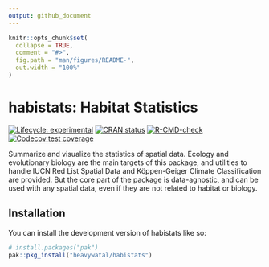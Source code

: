 ```yaml
---
output: github_document
---
```


<!-- README.md is generated from README.Rmd. Please edit that file -->

```r
knitr::opts_chunk$set(
  collapse = TRUE,
  comment = "#>",
  fig.path = "man/figures/README-",
  out.width = "100%"
)
```

# habistats: Habitat Statistics

<!-- badges: start -->
[![Lifecycle: experimental](https://img.shields.io/badge/lifecycle-experimental-orange.svg)](https://lifecycle.r-lib.org/articles/stages.html#experimental)
[![CRAN status](https://www.r-pkg.org/badges/version/habistats)](https://CRAN.R-project.org/package=habistats)
[![R-CMD-check](https://github.com/heavywatal/habistats/actions/workflows/R-CMD-check.yaml/badge.svg)](https://github.com/heavywatal/habistats/actions/workflows/R-CMD-check.yaml)
[![Codecov test coverage](https://codecov.io/gh/heavywatal/habistats/graph/badge.svg)](https://app.codecov.io/gh/heavywatal/habistats)
<!-- badges: end -->

Summarize and visualize the statistics of spatial data.
Ecology and evolutionary biology are the main targets of this package,
and utilities to handle IUCN Red List Spatial Data and Köppen-Geiger
Climate Classification are provided. But the core part of the package
is data-agnostic, and can be used with any spatial data, even if they
are not related to habitat or biology.


## Installation

You can install the development version of habistats like so:

``` r
# install.packages("pak")
pak::pkg_install("heavywatal/habistats")
```
